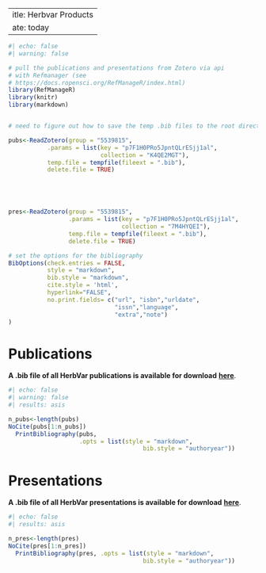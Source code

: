  ---
title: Herbvar Products
date: today
---

```r
#| echo: false
#| warning: false

# pull the publications and presentations from Zotero via api
# with Refmanager (see
# https://docs.ropensci.org/RefManageR/index.html)
library(RefManageR)
library(knitr)
library(markdown)


# need to figure out how to save the temp .bib files to the root directory so always have latest version of bib file in repo

pubs<-ReadZotero(group = "5539815",
           .params = list(key = "p7F1H0PRo5JpntQLrESjj1al",
                          collection = "K4QE2MGT"),
           temp.file = tempfile(fileext = ".bib"),
           delete.file = TRUE)





pres<-ReadZotero(group = "5539815",
                 .params = list(key = "p7F1H0PRo5JpntQLrESjj1al",
                                collection = "7M4HYQEI"),
                 temp.file = tempfile(fileext = ".bib"),
                 delete.file = TRUE)

# set the options for the bibliography
BibOptions(check.entries = FALSE,
           style = "markdown",
           bib.style = "markdown",
           cite.style = 'html',
           hyperlink="FALSE",
           no.print.fields= c("url", "isbn","urldate",
                              "issn","language",
                              "extra","note")
)

```
# Publications {.unnumbered}

**A .bib file of all HerbVar publications is available for download** [**here**](https://raw.githubusercontent.com/HerbVar-Network/herbvar_manual/119c8fa09dddde13b44165105d3d3f977c35e568/project_publications.bib?token=GHSAT0AAAAAACX4VYS4DTF66PLV5GVWP6DCZYGXN5A).

```r
#| echo: false
#| warning: false
#| results: asis

n_pubs<-length(pubs)
NoCite(pubs[1:n_pubs])
  PrintBibliography(pubs,
                    .opts = list(style = "markdown",
                                      bib.style = "authoryear"))

```


# Presentations {.unnumbered}

**A .bib file of all HerbVar presentations is available for download** [**here**](https://raw.githubusercontent.com/HerbVar-Network/herbvar_manual/refs/heads/main/project_presentations.bib?token=GHSAT0AAAAAACX4VYS42HAPGEYMRUA6F7F2ZYGXO6A).

```r
#| echo: false
#| results: asis

n_pres<-length(pres)
NoCite(pres[1:n_pres])
  PrintBibliography(pres, .opts = list(style = "markdown",
                                      bib.style = "authoryear"))
```





::: {#refs}
::: 
